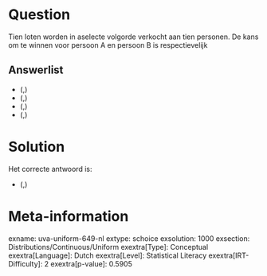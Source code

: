 Question
========

Tien loten worden in aselecte volgorde verkocht aan tien personen. De
kans om te winnen voor persoon A en persoon B is respectievelijk

Answerlist
----------

* \(\frac{1}{10},\frac{1}{10}\)
* \(\frac{1}{10},\frac{9}{10}\)
* \(\frac{1}{10},\frac{1}{2}\)
* \(\frac{1}{2},\frac{1}{10}\)

Solution
========

Het correcte antwoord is: 

* \(\frac{1}{10},\frac{1}{10}\)

Meta-information
================
exname: uva-uniform-649-nl
extype: schoice
exsolution: 1000
exsection: Distributions/Continuous/Uniform
exextra[Type]: Conceptual
exextra[Language]: Dutch
exextra[Level]: Statistical Literacy
exextra[IRT-Difficulty]: 2
exextra[p-value]: 0.5905

